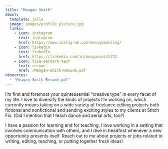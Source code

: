 ```yaml
---
title: "Meagan Smith"
about:
  template: jolla
  image: images/profile_picture.jpg
  links:
    - icon: instagram
      text: instagram
      href: https://www.instagram.com/messybookling/
    - icon: linkedin
      text: linkedIn
      href: https://linkedin.com/in/meagansmith713
    - icon: file-earmark-text
      text: resume
      href: /Meagan-Smith-Resume.pdf
resources: 
  - "Meagan-Smith-Resume.pdf"
---
```


I'm first and foremost your quintessential "creative type" in every facet of my life. I love to diversify the kinds of projects I'm working on, which currently means taking on a wide variety of freelance editing projects both fictional and nonfictional and sending exciting styles to my clients at Stitch Fix. (Did I mention that I teach dance and aerial arts, too?)

I have a passion for learning and for teaching, I love working in a setting that involves communication with others, and I dive in headfirst whenever a new opportunity presents itself. Reach out to me about projects or jobs related to writing, editing, teaching, or putting together fresh ideas!